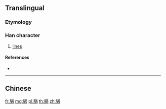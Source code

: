 {{character info/new}}
{{also|腡}}
==Translingual==

===Etymology===
{{Han simp|腡|f=咼|t=呙}}

===Han character===
{{Han char|rn=130|rad=肉|as=07|sn=11|four=|canj=BROB}}

# [[lines]]

====References====
* {{Han ref|kx=0985.111|hdz=32078.030|uh=8136|ud=33078}}

----

==Chinese==
{{zh-see|腡}}

[[fr:脶]]
[[mg:脶]]
[[pl:脶]]
[[th:脶]]
[[zh:脶]]